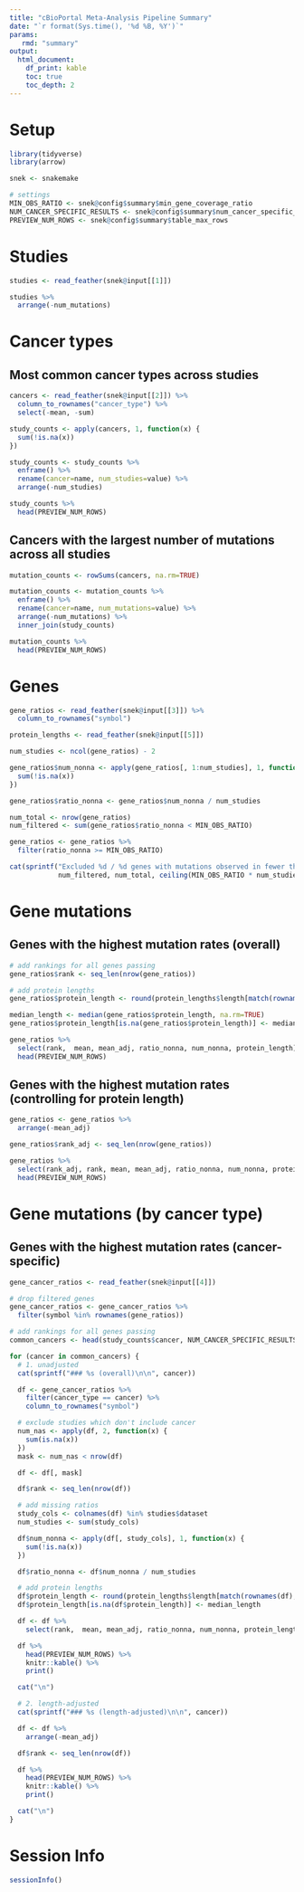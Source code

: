 ```yaml
---
title: "cBioPortal Meta-Analysis Pipeline Summary"
date: "`r format(Sys.time(), '%d %B, %Y')`"
params:
   rmd: "summary"
output:
  html_document:
    df_print: kable
    toc: true
    toc_depth: 2
---
```


# Setup

```r
library(tidyverse)
library(arrow)

snek <- snakemake

# settings
MIN_OBS_RATIO <- snek@config$summary$min_gene_coverage_ratio
NUM_CANCER_SPECIFIC_RESULTS <- snek@config$summary$num_cancer_specific_results
PREVIEW_NUM_ROWS <- snek@config$summary$table_max_rows
```

# Studies

```r
studies <- read_feather(snek@input[[1]])

studies %>%
  arrange(-num_mutations)
```

# Cancer types

## Most common cancer types across studies

```r
cancers <- read_feather(snek@input[[2]]) %>%
  column_to_rownames("cancer_type") %>%
  select(-mean, -sum)

study_counts <- apply(cancers, 1, function(x) {
  sum(!is.na(x))
})

study_counts <- study_counts %>%
  enframe() %>%
  rename(cancer=name, num_studies=value) %>%
  arrange(-num_studies)

study_counts %>%
  head(PREVIEW_NUM_ROWS)
```

## Cancers with the largest number of mutations across all studies

```r
mutation_counts <- rowSums(cancers, na.rm=TRUE)

mutation_counts <- mutation_counts %>%
  enframe() %>%
  rename(cancer=name, num_mutations=value) %>%
  arrange(-num_mutations) %>%
  inner_join(study_counts)

mutation_counts %>%
  head(PREVIEW_NUM_ROWS)
```

# Genes

```r
gene_ratios <- read_feather(snek@input[[3]]) %>%
  column_to_rownames("symbol")

protein_lengths <- read_feather(snek@input[[5]])

num_studies <- ncol(gene_ratios) - 2

gene_ratios$num_nonna <- apply(gene_ratios[, 1:num_studies], 1, function(x) {
  sum(!is.na(x))
})

gene_ratios$ratio_nonna <- gene_ratios$num_nonna / num_studies

num_total <- nrow(gene_ratios)
num_filtered <- sum(gene_ratios$ratio_nonna < MIN_OBS_RATIO)

gene_ratios <- gene_ratios %>%
  filter(ratio_nonna >= MIN_OBS_RATIO)
```

```r
cat(sprintf("Excluded %d / %d genes with mutations observed in fewer than %d / %d studies.\n",
            num_filtered, num_total, ceiling(MIN_OBS_RATIO * num_studies), num_studies))
```

# Gene mutations

## Genes with the highest mutation rates (overall)

```r
# add rankings for all genes passing
gene_ratios$rank <- seq_len(nrow(gene_ratios))

# add protein lengths
gene_ratios$protein_length <- round(protein_lengths$length[match(rownames(gene_ratios), protein_lengths$symbol)])

median_length <- median(gene_ratios$protein_length, na.rm=TRUE)
gene_ratios$protein_length[is.na(gene_ratios$protein_length)] <- median_length

gene_ratios %>%
  select(rank,  mean, mean_adj, ratio_nonna, num_nonna, protein_length) %>%
  head(PREVIEW_NUM_ROWS)
```

## Genes with the highest mutation rates (controlling for protein length)

```r
gene_ratios <- gene_ratios %>%
  arrange(-mean_adj)

gene_ratios$rank_adj <- seq_len(nrow(gene_ratios))

gene_ratios %>%
  select(rank_adj, rank, mean, mean_adj, ratio_nonna, num_nonna, protein_length) %>%
  head(PREVIEW_NUM_ROWS)
```

# Gene mutations (by cancer type)

## Genes with the highest mutation rates (cancer-specific)

```r
gene_cancer_ratios <- read_feather(snek@input[[4]])

# drop filtered genes
gene_cancer_ratios <- gene_cancer_ratios %>%
  filter(symbol %in% rownames(gene_ratios))

# add rankings for all genes passing
common_cancers <- head(study_counts$cancer, NUM_CANCER_SPECIFIC_RESULTS)

for (cancer in common_cancers) {
  # 1. unadjusted
  cat(sprintf("### %s (overall)\n\n", cancer))

  df <- gene_cancer_ratios %>%
    filter(cancer_type == cancer) %>%
    column_to_rownames("symbol")

  # exclude studies which don't include cancer
  num_nas <- apply(df, 2, function(x) {
    sum(is.na(x))
  })
  mask <- num_nas < nrow(df)

  df <- df[, mask]

  df$rank <- seq_len(nrow(df))

  # add missing ratios
  study_cols <- colnames(df) %in% studies$dataset
  num_studies <- sum(study_cols)

  df$num_nonna <- apply(df[, study_cols], 1, function(x) {
    sum(!is.na(x))
  })

  df$ratio_nonna <- df$num_nonna / num_studies

  # add protein lengths
  df$protein_length <- round(protein_lengths$length[match(rownames(df), protein_lengths$symbol)])
  df$protein_length[is.na(df$protein_length)] <- median_length

  df <- df %>%
    select(rank,  mean, mean_adj, ratio_nonna, num_nonna, protein_length)

  df %>%
    head(PREVIEW_NUM_ROWS) %>%
    knitr::kable() %>%
    print()

  cat("\n")

  # 2. length-adjusted
  cat(sprintf("### %s (length-adjusted)\n\n", cancer))

  df <- df %>%
    arrange(-mean_adj)

  df$rank <- seq_len(nrow(df))

  df %>%
    head(PREVIEW_NUM_ROWS) %>%
    knitr::kable() %>%
    print()

  cat("\n")
}
```

# Session Info

```r
sessionInfo()
```

